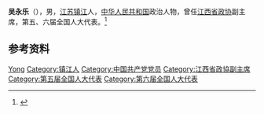 '''吴永乐'''（{{bd|1932年||2011年|7月}}），男，[[江苏|江苏]][[镇江|镇江]]人，[[中华人民共和国|中华人民共和国]]政治人物，曾任[[江西省政协|江西省政协]]副主席，第五、六届全国人大代表。<ref>{{Cite book|title=中华人民共和国职官志|author=何虎生, 李耀东, 向常福主编|publisher=中国社会出版社|year=2003|isbn=9787800883934|location=北京|pages=}}</ref>

== 参考资料 ==
{{reflist}}

{{中国人物小作品}}

{{Authority control}}
{{DEFAULTSORT:Wu吴}}
[[Category:吴姓|Yong]]
[[Category:镇江人|Category:镇江人]]
[[Category:中国共产党党员|Category:中国共产党党员]]
[[Category:江西省政協副主席|Category:江西省政協副主席]]
[[Category:第五届全国人大代表|Category:第五届全国人大代表]]
[[Category:第六届全国人大代表|Category:第六届全国人大代表]]